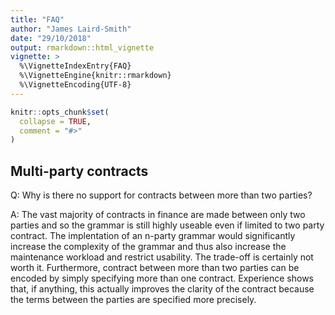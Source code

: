 ```yaml
---
title: "FAQ"
author: "James Laird-Smith"
date: "29/10/2018"
output: rmarkdown::html_vignette
vignette: >
  %\VignetteIndexEntry{FAQ}
  %\VignetteEngine{knitr::rmarkdown}
  %\VignetteEncoding{UTF-8}
---
```


```r
knitr::opts_chunk$set(
  collapse = TRUE,
  comment = "#>"
)
```

## Multi-party contracts
Q: Why is there no support for contracts between more than two parties?

A: The vast majority of contracts in finance are made between only two parties and so the grammar is still highly useable even if limited to two party contract. The implentation of an n-party grammar would significantly increase the complexity of the grammar and thus also increase the maintenance workload and restrict usability. The trade-off is certainly not worth it. Furthermore, contract between more than two parties can be encoded by simply specifying more than one contract. Experience shows that, if anything, this actually improves the clarity of the contract because the terms between the parties are specified more precisely.
